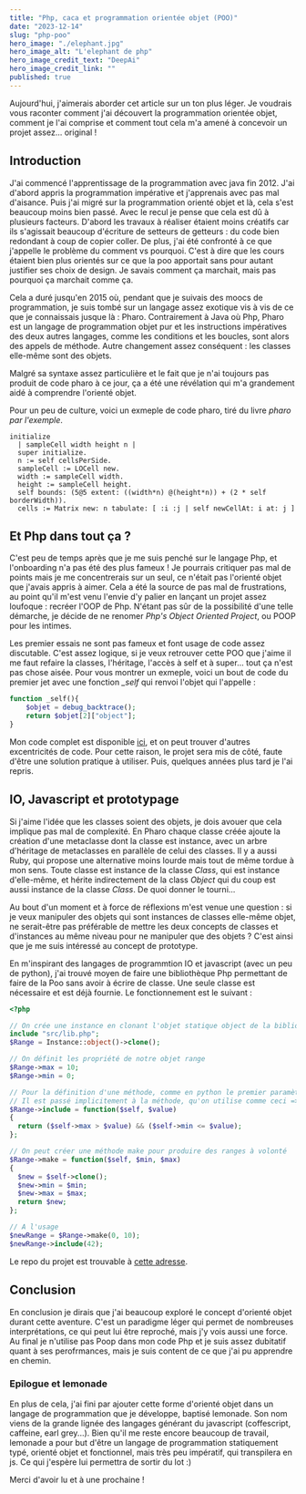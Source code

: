 ```yaml
---
title: "Php, caca et programmation orientée objet (POO)"
date: "2023-12-14"
slug: "php-poo"
hero_image: "./elephant.jpg"
hero_image_alt: "L'elephant de php"
hero_image_credit_text: "DeepAi"
hero_image_credit_link: ""
published: true
---
```


Aujourd'hui, j'aimerais aborder cet article sur un ton plus léger. Je voudrais vous raconter comment j'ai découvert la programmation
orientée objet, comment je l'ai comprise et comment tout cela m'a amené à concevoir un projet assez... original !


## Introduction

J'ai commencé l'apprentissage de la programmation avec java fin 2012. J'ai d'abord appris la programmation impérative et j'apprenais avec
pas mal d'aisance. Puis j'ai migré sur la programmation orienté objet et là, cela s'est beaucoup moins bien passé. Avec le recul je pense
que cela est dû à plusieurs facteurs. D'abord les travaux à réaliser étaient moins créatifs car ils s'agissait beaucoup d'écriture
de setteurs de getteurs : du code bien redondant à coup de copier coller. De plus, j'ai été confronté à ce que j'appelle le problème du
comment vs pourquoi. C'est à dire que les cours étaient bien plus orientés sur ce que la poo apportait sans pour autant justifier ses choix
de design. Je savais comment ça marchait, mais pas pourquoi ça marchait comme ça.

Cela a duré jusqu'en 2015 où, pendant que je suivais des moocs de programmation, je suis tombé sur un langage assez exotique vis à vis de ce
que je connaissais jusque là : Pharo. Contrairement à Java où Php, Pharo est un langage de programmation objet pur et les instructions impératives
des deux autres langages, comme les conditions et les boucles, sont alors des appels de méthode. Autre changement assez conséquent : les classes
elle-même sont des objets.

Malgré sa syntaxe assez particulière et le fait que je n'ai toujours pas produit de code pharo à ce jour, ça a été une révélation qui m'a grandement
aidé à comprendre l'orienté objet.

Pour un peu de culture, voici un exmeple de code pharo, tiré du livre *pharo par l'exemple*.
```smalltalk
initialize
  | sampleCell width height n |
  super initialize.
  n := self cellsPerSide.
  sampleCell := LOCell new.
  width := sampleCell width.
  height := sampleCell height.
  self bounds: (5@5 extent: ((width*n) @(height*n)) + (2 * self borderWidth)).
  cells := Matrix new: n tabulate: [ :i :j | self newCellAt: i at: j ]
```


## Et Php dans tout ça ?

C'est peu de temps après que je me suis penché sur le langage Php, et l'onboarding n'a pas été des plus fameux ! Je pourrais critiquer pas mal de
points mais je me concentrerais sur un seul, ce n'était pas l'orienté objet que j'avais appris à aimer. Cela a été la source de pas mal de
frustrations, au point qu'il m'est venu l'envie d'y palier en lançant un projet assez loufoque : recréer l'OOP de Php. N'étant pas sûr de la
possibilité d'une telle démarche, je décide de ne renomer *Php's Object Oriented Project*, ou POOP pour les intimes.

Les premier essais ne sont pas fameux et font usage de code assez discutable. C'est assez logique, si je veux retrouver cette POO que j'aime
il me faut refaire la classes, l'héritage, l'accès à self et à super... tout ça n'est pas chose aisée. Pour vous montrer un exmeple, voici un
bout de code du premier jet avec une fonction *_self* qui renvoi l'objet qui l'appelle :

```php
function _self(){
    $objet = debug_backtrace();
    return $objet[2]["object"];
}
```

Mon code complet est disponible [ici](https://github.com/HellperKK/Poop/blob/087e249d783ff5058f7aafd87a802bd8855500dc/Lib.php), et on peut trouver
d'autres excentricités de code. Pour cette raison, le projet sera mis de côté, faute d'être une solution pratique à utiliser. Puis, quelques années
plus tard je l'ai repris.


## IO, Javascript et prototypage

Si j'aime l'idée que les classes soient des objets, je dois avouer que cela implique pas mal de complexité. En Pharo chaque classe créée
ajoute la création d'une metaclasse dont la classe est instance, avec un arbre d'héritage de metaclasses en parallèle de celui des classes.
Il y a aussi Ruby, qui propose une alternative moins lourde mais tout de même tordue à mon sens. Toute classe est instance de la classe *Class*,
qui est instance d'elle-même, et hérite indirectement de la class *Object* qui du coup est aussi instance de la classe *Class*. De quoi donner le
tourni...

Au bout d'un moment et à force de réflexions m'est venue une question : si je veux manipuler des objets qui sont instances de classes elle-même objet,
ne serait-être pas préférable de mettre les deux concepts de classes et d'instances au même niveau pour ne manipuler que des objets ? C'est ainsi que
je me suis intéressé au concept de prototype.

En m'inspirant des langages de programmtion IO et javascript (avec un peu de python), j'ai trouvé moyen de faire une bibliothèque Php permettant de
faire de la Poo sans avoir à écrire de classe. Une seule classe est nécessaire et est déjà fournie. Le fonctionnement est le suivant :
```php
<?php

// On crée une instance en clonant l'objet statique object de la bibliothèque
include "src/lib.php";
$Range = Instance::object()->clone();

// On définit les propriété de notre objet range
$Range->max = 10;
$Range->min = 0;

// Pour la définition d'une méthode, comme en python le premier paramètre est l'instance et est obligatoire
// Il est passé implicitement à la méthode, qu'on utilise comme ceci => $Range->include(42)
$Range->include = function($self, $value)
{
  return ($self->max > $value) && ($self->min <= $value);
};

// On peut créer une méthode make pour produire des ranges à volonté
$Range->make = function($self, $min, $max)
{
  $new = $self->clone();
  $new->min = $min;
  $new->max = $max;
  return $new;
};

// A l'usage
$newRange = $Range->make(0, 10);
$newRange->include(42);
```

Le repo du projet est trouvable à [cette adresse](https://github.com/HellperKK/Poop).


## Conclusion

En conclusion je dirais que j'ai beaucoup exploré le concept d'orienté objet durant cette aventure. C'est un paradigme léger
qui permet de nombreuses interprétations, ce qui peut lui être reproché, mais j'y vois aussi une force. Au final je n'utilise pas
Poop dans mon code Php et je suis assez dubitatif quant à ses perofrmances, mais je suis content de ce que j'ai pu apprendre en chemin.


### Epilogue et lemonade

En plus de cela, j'ai fini par ajouter cette forme d'orienté objet dans un langage de programmation que je développe, baptisé
lemonade. Son nom viens de la grande lignée des langages générant du javascript (coffescript, caffeine, earl grey...). Bien qu'il me reste
encore beaucoup de travail, lemonade a pour but d'être un langage de programmation statiquement typé, orienté objet et fonctionnel, mais
très peu impératif, qui transpilera en js. Ce qui j'espère lui permettra de sortir du lot :)

Merci d'avoir lu et à une prochaine !